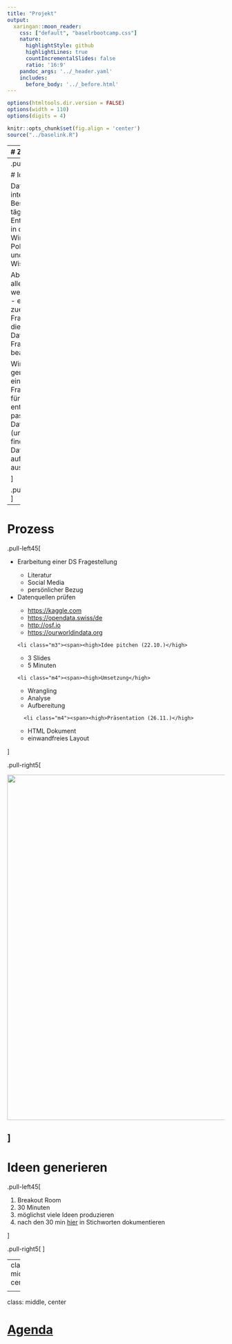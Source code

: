 ```yaml
---
title: "Projekt"
output:
  xaringan::moon_reader:
    css: ["default", "baselrbootcamp.css"]
    nature:
      highlightStyle: github
      highlightLines: true
      countIncrementalSlides: false
      ratio: '16:9'
    pandoc_args: '../_header.yaml'
    includes:
      before_body: '../_before.html'
---
```


```r
options(htmltools.dir.version = FALSE)
options(width = 110)
options(digits = 4)

knitr::opts_chunk$set(fig.align = 'center')
source("../baselink.R")
```
---
# Ziel im Detail

.pull-left45[

<ul>
Daten sind im <high>Marketing</high> eine Ressource, die immer mehr an Wichtigkeit gewinnt. Das Ziel dieses Seminars ist es Fragen aus dem Marketing <high>datenbasiert</high> und <high>analytisch</high> zu beantworten. 
<br><br>
Der Kurs besteht aus <high>zwei Teilen</high>, einer <high>Wiederholung</high> von R Grundlagen und die <high>eigenständige</high> Ausarbeitung einer <high>Fragestellung</high>, deren <high>Beantwortung</high> und <high>Präsentation</high>. 
</ul>

]


.pull-right45[

<ul>
<p align="center"><img src="https://raw.githubusercontent.com/therbootcamp/therbootcamp.github.io/master/_sessions/_image/target.png" height="350"></p>

</ul>  

]
---
.pull-left4[

# Idee

Daten sind ein <high>integraler Bestandteil</high> täglicher Entscheidungen in der Wirtschaft, Politik, Medizin und Wissenschaft.

Aber Daten alleine sind nur wenig hilfreich - es benötigt zuerst eine <high>Frage</high> und dann die <high>passenden Daten</high>, um diese Frage zu beantworten.

Wir werden gemeinsam eine <high>Fragestellung</high> für euer Projekt entwickeln, die <high>passenden Daten</high> suchen (und hoffentlich finden), diese Daten dann <high>aufbereiten</high> und <high>auswerten</high>.

]

.pull-right6[
<br>
<p align = "center">
<img src="https://i.pinimg.com/originals/72/10/b8/7210b83c0fb49a723a447d62e0875b5e.jpg" height="540"><br>
<font style="font-size:10px">from <a href="http://sudeep.co/">http://sudeep.co/</a></font>
</p>
]

---

# Prozess

.pull-left45[

<ul>

  <li class="m1"><span><high>Erarbeitung einer DS Fragestellung</high></span></li>
  <ul class="level">
    <li><span>Literatur</span></li>
    <li><span>Social Media</span></li>
    <li><span>persönlicher Bezug</span></li>
  </ul>
  <li class="m2"><span><high>Datenquellen prüfen</high>
  <ul class="level">
    <li><span><a href = "https://kaggle.com">https://kaggle.com</a></span></li>
    <li><span><a href = "https://opendata.swiss/de">https://opendata.swiss/de</a></span></li>
    <li><span> <a href = "https://osf.io">http://osf.io</a></span></li>
    <li><span> <a href = "https://ourworldindata.org/coronavirus-source-data">https://ourworldindata.org</a></span></li>
  </ul>
    <li class="m3"><span><high>Idee pitchen (22.10.)</high>
  <ul class="level">
    <li><span>3 Slides</span></li>
    <li><span>5 Minuten</span></li>
  </ul>
    <li class="m4"><span><high>Umsetzung</high>
  <ul class="level">
    <li><span>Wrangling</span></li>
    <li><span>Analyse</span></li>
    <li><span>Aufbereitung</span></li>
  </ul>
      <li class="m4"><span><high>Präsentation (26.11.)</high>
  <ul class="level">
    <li><span>HTML Dokument</span></li>
    <li><span>einwandfreies Layout</span></li>
  </ul>
  
  
  </span></li>

</ul>

]


.pull-right5[

<p align="center"><img src="image/DS_Process.png" width="800"></p>

]
---

# Ideen generieren

.pull-left45[



<ol>

  <li class="m1"><span>Breakout Room</span></li>
  <li class="m2"><span>30 Minuten</span></li>
  <li class="m3"><span>möglichst viele Ideen produzieren</span></li>
  <li class="m4"><span>nach den 30 min <a href = "https://miro.com/app/board/o9J_lvxNKs4=/">hier</a> in Stichworten dokumentieren </span></li>

</ol>

]

.pull-right5[
<!-- <ul> -->
<p align="center"><img src="image/DS_Process.png" width="800"></p>
</ul>
]


---
class: middle, center

<h1>Fragen?</h1>

---
class: middle, center

<h1><a href="`r noquote(baselink)`index.html">Agenda</a></h1>
